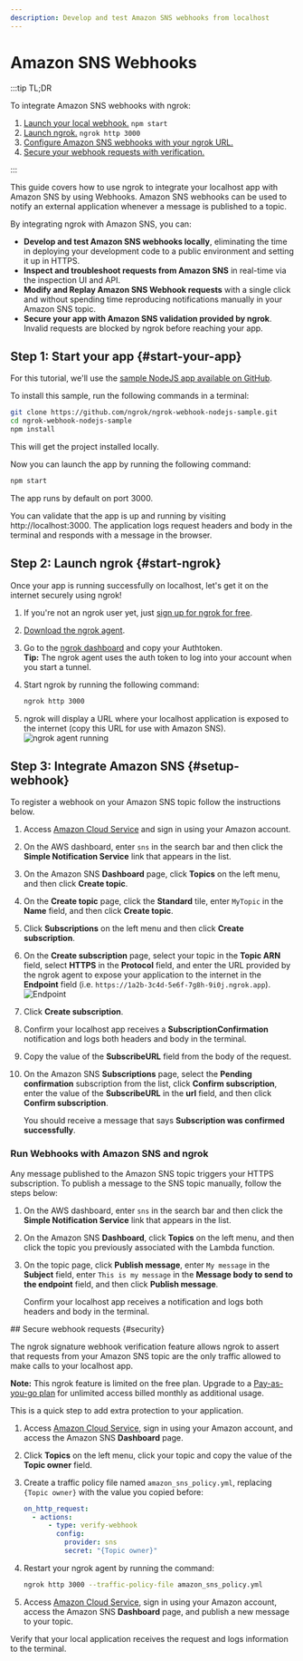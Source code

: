 ```yaml
---
description: Develop and test Amazon SNS webhooks from localhost
---
```



# Amazon SNS Webhooks

:::tip TL;DR

To integrate Amazon SNS webhooks with ngrok:

1. [Launch your local webhook.](#start-your-app) `npm start`
1. [Launch ngrok.](#start-ngrok) `ngrok http 3000`
1. [Configure Amazon SNS webhooks with your ngrok URL.](#setup-webhook)
1. [Secure your webhook requests with verification.](#security)

:::

This guide covers how to use ngrok to integrate your localhost app with Amazon SNS by using Webhooks.
Amazon SNS webhooks can be used to notify an external application whenever a message is published to a topic.

By integrating ngrok with Amazon SNS, you can:

- **Develop and test Amazon SNS webhooks locally**, eliminating the time in deploying your development code to a public environment and setting it up in HTTPS.
- **Inspect and troubleshoot requests from Amazon SNS** in real-time via the inspection UI and API.
- **Modify and Replay Amazon SNS Webhook requests** with a single click and without spending time reproducing notifications manually in your Amazon SNS topic.
- **Secure your app with Amazon SNS validation provided by ngrok**. Invalid requests are blocked by ngrok before reaching your app.

## **Step 1**: Start your app {#start-your-app}

For this tutorial, we'll use the [sample NodeJS app available on GitHub](https://github.com/ngrok/ngrok-webhook-nodejs-sample).

To install this sample, run the following commands in a terminal:

```bash
git clone https://github.com/ngrok/ngrok-webhook-nodejs-sample.git
cd ngrok-webhook-nodejs-sample
npm install
```

This will get the project installed locally.

Now you can launch the app by running the following command:

```bash
npm start
```

The app runs by default on port 3000.

You can validate that the app is up and running by visiting http://localhost:3000. The application logs request headers and body in the terminal and responds with a message in the browser.

## **Step 2**: Launch ngrok {#start-ngrok}

Once your app is running successfully on localhost, let's get it on the internet securely using ngrok!

1. If you're not an ngrok user yet, just [sign up for ngrok for free](https://ngrok.com/signup).

1. [Download the ngrok agent](https://download.ngrok.com).

1. Go to the [ngrok dashboard](https://dashboard.ngrok.com) and copy your Authtoken. <br />
   **Tip:** The ngrok agent uses the auth token to log into your account when you start a tunnel.
1. Start ngrok by running the following command:

   ```bash
   ngrok http 3000
   ```

1. ngrok will display a URL where your localhost application is exposed to the internet (copy this URL for use with Amazon SNS).
   ![ngrok agent running](/img/integrations/launch_ngrok_tunnel.png)

## **Step 3**: Integrate Amazon SNS {#setup-webhook}

To register a webhook on your Amazon SNS topic follow the instructions below.

1. Access [Amazon Cloud Service](https://aws.amazon.com/) and sign in using your Amazon account.

1. On the AWS dashboard, enter `sns` in the search bar and then click the **Simple Notification Service** link that appears in the list.

1. On the Amazon SNS **Dashboard** page, click **Topics** on the left menu, and then click **Create topic**.

1. On the **Create topic** page, click the **Standard** tile, enter `MyTopic` in the **Name** field, and then click **Create topic**.

1. Click **Subscriptions** on the left menu and then click **Create subscription**.

1. On the **Create subscription** page, select your topic in the **Topic ARN** field, select **HTTPS** in the **Protocol** field, and enter the URL provided by the ngrok agent to expose your application to the internet in the **Endpoint** field (i.e. `https://1a2b-3c4d-5e6f-7g8h-9i0j.ngrok.app`).
   ![Endpoint](img/ngrok_url_configuration_amazonsns.png)

1. Click **Create subscription**.

1. Confirm your localhost app receives a **SubscriptionConfirmation** notification and logs both headers and body in the terminal.

1. Copy the value of the **SubscribeURL** field from the body of the request.

1. On the Amazon SNS **Subscriptions** page, select the **Pending confirmation** subscription from the list, click **Confirm subscription**, enter the value of the **SubscribeURL** in the **url** field, and then click **Confirm subscription**.

   You should receive a message that says **Subscription was confirmed successfully**.

### Run Webhooks with Amazon SNS and ngrok

Any message published to the Amazon SNS topic triggers your HTTPS subscription. To publish a message to the SNS topic manually, follow the steps below:

1. On the AWS dashboard, enter `sns` in the search bar and then click the **Simple Notification Service** link that appears in the list.

1. On the Amazon SNS **Dashboard**, click **Topics** on the left menu, and then click the topic you previously associated with the Lambda function.

1. On the topic page, click **Publish message**, enter `My message` in the **Subject** field, enter `This is my message` in the **Message body to send to the endpoint** field, and then click **Publish message**.

   Confirm your localhost app receives a notification and logs both headers and body in the terminal.

<InspectingRequests />

<ReplayingRequests />
## Secure webhook requests {#security}

The ngrok signature webhook verification feature allows ngrok to assert that requests from your Amazon SNS topic are the only traffic allowed to make calls to your localhost app.

**Note:** This ngrok feature is limited on the free plan. Upgrade to a [Pay-as-you-go plan](https://ngrok.com/pricing) for unlimited access billed monthly as additional usage.

This is a quick step to add extra protection to your application.

1. Access [Amazon Cloud Service](https://aws.amazon.com/), sign in using your Amazon account, and access the Amazon SNS **Dashboard** page.

1. Click **Topics** on the left menu, click your topic and copy the value of the **Topic owner** field.

1. Create a traffic policy file named `amazon_sns_policy.yml`, replacing `{Topic owner}` with the value you copied before:

   ```yaml
   on_http_request:
     - actions:
         - type: verify-webhook
           config:
             provider: sns
             secret: "{Topic owner}"
   ```

1. Restart your ngrok agent by running the command:

   ```bash
   ngrok http 3000 --traffic-policy-file amazon_sns_policy.yml
   ```

1. Access [Amazon Cloud Service](https://aws.amazon.com/), sign in using your Amazon account, access the Amazon SNS **Dashboard** page, and publish a new message to your topic.

Verify that your local application receives the request and logs information to the terminal.
